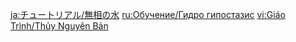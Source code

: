 {{Tutorial
|title    = Hydro Hypostasis
|subtitle = New Entry
|type     = Enemies
|icon     = Icon Tutorial Monster.png
|about    = Hydro Hypostasis
|image1   = Tutorial Enemies Hydro Hypostasis.png
|text1    = Protects itself with a cubical shell that is elementally inert. Attacks are only effective when its {{Color|help|elemental core}} is exposed. When HP is low, it splits into three crystalline "water droplets"that will move towards its core.{{Color|help|Destroy these water droplets}} in time to prevent the revival of the Hydro Hypostasis.
|sort     = 2005
}}
<noinclude>
<!-- interwikis -->
[[ja:チュートリアル/無相の水]]
[[ru:Обучение/Гидро гипостазис]]
[[vi:Giáo Trình/Thủy Nguyên Bản]]
</noinclude>